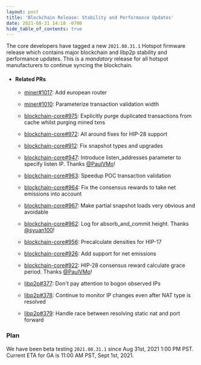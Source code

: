 ```yaml
---
layout: post
title: 'Blockchain Release: Stability and Performance Updates'
date: 2021-08-31 14:18 -0700
hide_table_of_contents: true
---
```


The core developers have tagged a new `2021.08.31.1` Hotspot firmware release which contains major
blockchain and libp2p stability and performance updates. This is a _mandatory_ release for all
hotspot manufacturers to continue syncing the blockchain.

<!--truncate-->

- #### Related PRs

  - [miner#1017](https://github.com/helium/miner/pull/1017): Add european router
  - [miner#1010](https://github.com/helium/miner/pull/1010): Parameterize transaction validation
    width
  - [blockchain-core#975](https://github.com/helium/blockchain-core/pull/975): Explicitly purge
    duplicated transactions from cache whilst purging mined txns
  - [blockchain-core#972](https://github.com/helium/blockchain-core/pull/972): All around fixes for
    HIP-28 support
  - [blockchain-core#912](https://github.com/helium/blockchain-core/pull/912): Fix snapshot types
    and upgrades
  - [blockchain-core#947](https://github.com/helium/blockchain-core/pull/947): Introduce
    listen_addresses parameter to specify listen IP. Thanks [@PaulVMo](https://github.com/PaulVMo)!
  - [blockchain-core#963](https://github.com/helium/blockchain-core/pull/963): Speedup POC
    transaction validation
  - [blockchain-core#964](https://github.com/helium/blockchain-core/pull/964): Fix the consensus
    rewards to take net emissions into account
  - [blockchain-core#967](https://github.com/helium/blockchain-core/pull/967): Make partial snapshot
    loads very obvious and avoidable
  - [blockchain-core#962](https://github.com/helium/blockchain-core/pull/962): Log for
    absorb_and_commit height. Thanks [@syuan100](https://github.com/syuan100)!
  - [blockchain-core#956](https://github.com/helium/blockchain-core/pull/956): Precalculate
    densities for HIP-17
  - [blockchain-core#926](https://github.com/helium/blockchain-core/pull/926): Add support for net
    emissions
  - [blockchain-core#922](https://github.com/helium/blockchain-core/pull/922): HIP-28 consensus
    reward calculate grace period. Thanks [@PaulVMo](https://github.com/PaulVMo)!

  - [libp2p#377](https://github.com/helium/erlang-libp2p/pull/377): Don't pay attention to bogon
    observed IPs
  - [libp2p#378](https://github.com/helium/erlang-libp2p/pull/378): Continue to monitor IP changes
    even after NAT type is resolved
  - [libp2p#379](https://github.com/helium/erlang-libp2p/pull/379): Handle race between resolving
    static nat and port forward

### Plan

We have been beta testing `2021.08.31.1` since Aug 31st, 2021 1:00 PM PST. Current ETA for GA is
11:00 AM PST, Sept 1st, 2021.
